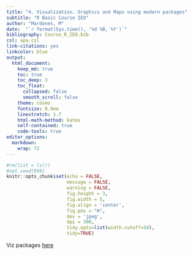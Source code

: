 ```yaml
---
title: "4. Visualization. Graphics and Maps using modern packages"
subtitle: "R Basic Course IEO"
author: "Mardones, M"
date:  "`r format(Sys.time(), '%d %B, %Y')`"
bibliography: Course_R_IEO.bib
csl: apa.csl
link-citations: yes
linkcolor: blue
output:
  html_document:
    keep_md: true
    toc: true
    toc_deep: 3
    toc_float:
      collapsed: false
      smooth_scroll: false
    theme: cosmo
    fontsize: 0.9em
    linestretch: 1.7
    html-math-method: katex
    self-contained: true
    code-tools: true
editor_options: 
  markdown: 
    wrap: 72
---
```


```r
#rm(list = ls())
#set.seed(999)
knitr::opts_chunk$set(echo = FALSE,
                      message = FALSE,
                      warning = FALSE,
                      fig.height = 3,
                      fig.width = 5,
                      fig.align = 'center',
                      fig.pos = "H",
                      dev = 'jpeg',
                      dpi = 300,
                      tidy.opts=list(width.cutoff=50), 
                      tidy=TRUE)
```



Viz packages [here](https://krzjoa.github.io/awesome-r-dataviz/#/?id=awesome-r-dataviz-)